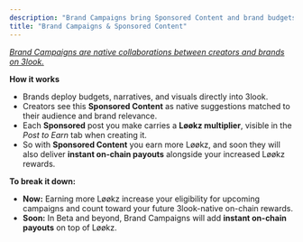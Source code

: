 ```yaml
---
description: "Brand Campaigns bring Sponsored Content and brand budgets together, letting creators earn fairly through Løøkz and on-chain payouts."
title: "Brand Campaigns & Sponsored Content"
---
```


_<u>Brand Campaigns are native collaborations between creators and brands on 3look.</u>_

**How it works**

- Brands deploy budgets, narratives, and visuals directly into 3look.
- Creators see this **Sponsored Content** as native suggestions matched to their audience and brand relevance.
- Each **Sponsored** post you make carries a **Løøkz multiplier**, visible in the _Post to Earn_ tab when creating it.
- So with **Sponsored Content** you earn more Løøkz, and soon they will also deliver **instant on-chain payouts** alongside your increased Løøkz rewards.

**To break it down:**

- **Now:** Earning more Løøkz increase your eligibility for upcoming campaigns and count toward your future 3look-native on-chain rewards.
- **Soon:** In Beta and beyond, Brand Campaigns will add **instant on-chain payouts** on top of Løøkz.